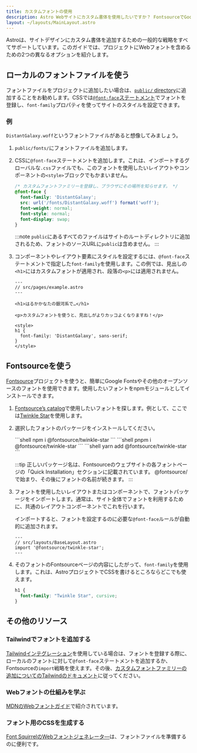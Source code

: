 ```yaml
---
title: カスタムフォントの使用
description: Astro Webサイトにカスタム書体を使用したいですか？ FontsourceでGoogle Fontsを使用するか、お好みのフォントを追加してください。
layout: ~/layouts/MainLayout.astro
---
```




Astroは、サイトデザインにカスタム書体を追加するための一般的な戦略をすべてサポートしています。このガイドでは、プロジェクトにWebフォントを含めるための2つの異なるオプションを紹介します。

## ローカルのフォントファイルを使う

フォントファイルをプロジェクトに追加したい場合は、[`public/` directory](/ja/core-concepts/project-structure/#public)に追加することをお勧めします。CSSでは[`@font-face`ステートメント](https://developer.mozilla.org/ja/docs/Web/CSS/@font-face)でフォントを登録し、`font-family`プロパティを使ってサイトのスタイルを設定できます。

### 例

`DistantGalaxy.woff`というフォントファイルがあると想像してみましょう。

1. `public/fonts/`にフォントファイルを追加します。

2. CSSに`@font-face`ステートメントを追加します。これは、インポートするグローバルな`.css`ファイルでも、このフォントを使用したいレイアウトやコンポーネントの`<style>`ブロックでもかまいません。

    ```css
    /* カスタムフォントファミリーを登録し、ブラウザにその場所を知らせます。 */
    @font-face {
      font-family: 'DistantGalaxy';
      src: url('/fonts/DistantGalaxy.woff') format('woff');
      font-weight: normal;
      font-style: normal;
      font-display: swap;
    }
    ```

    :::note
    `public`にあるすべてのファイルはサイトのルートディレクトリに追加されるため、フォントのソースURLに`public`は含めません。
    :::

3. コンポーネントやレイアウト要素にスタイルを設定するには、`@font-face`ステートメントで指定した`font-family`を使用します。この例では、見出しの`<h1>`にはカスタムフォントが適用され、段落の`<p>`には適用されません。

    ```astro {10-12}
    ---
    // src/pages/example.astro
    ---

    <h1>はるかかなたの銀河系で…</h1>

    <p>カスタムフォントを使うと、見出しがよりカッコよくなりますね！</p>

    <style>
    h1 {
      font-family: 'DistantGalaxy', sans-serif;
    }
    </style>
    ```

## Fontsourceを使う

[Fontsource](https://fontsource.org/)プロジェクトを使うと、簡単にGoogle Fontsやその他のオープンソースのフォントを使用できます。使用したいフォントをnpmモジュールとしてインストールできます。

1. [Fontsource’s catalog](https://fontsource.org/fonts)で使用したいフォントを探します。例として、ここでは[Twinkle Star](https://fontsource.org/fonts/twinkle-star)を使用します。

2. 選択したフォントのパッケージをインストールしてください。

    <PackageManagerTabs>
      <Fragment slot="npm">
      ```shell
      npm i @fontsource/twinkle-star
      ```
      </Fragment>
      <Fragment slot="pnpm">
      ```shell
      pnpm i @fontsource/twinkle-star
      ```
      </Fragment>
      <Fragment slot="yarn">
      ```shell
      yarn add @fontsource/twinkle-star
      ```
      </Fragment>
    </PackageManagerTabs>

    :::tip
    正しいパッケージ名は、Fontsourceのウェブサイトの各フォントページの「Quick Installation」セクションに記載されています。 @fontsource/で始まり、その後にフォントの名前が続きます。
    :::

3. フォントを使用したいレイアウトまたはコンポーネントで、フォントパッケージをインポートします。通常は、サイト全体でフォントを利用するために、共通のレイアウトコンポーネントでこれを行います。

    インポートすると、フォントを設定するのに必要な`@font-face`ルールが自動的に追加されます。

    ```astro
    ---
    // src/layouts/BaseLayout.astro
    import '@fontsource/twinkle-star';
    ---
    ```

4. そのフォントのFontsourceページの内容にしたがって、`font-family`を使用します。これは、AstroプロジェクトでCSSを書けるところならどこでも使えます。

    ```css
    h1 {
      font-family: "Twinkle Star", cursive;
    }
    ```

## その他のリソース

### Tailwindでフォントを追加する

[Tailwindインテグレーション](/ja/guides/integrations-guide/tailwind/)を使用している場合は、フォントを登録する際に、ローカルのフォントに対して`@font-face`ステートメントを追加するか、Fontsourceの`import`戦略を使えます。その後、[カスタムフォントファミリーの追加についてのTailwindのドキュメント](https://tailwindcss.com/docs/font-family#using-custom-values)に従ってください。

### Webフォントの仕組みを学ぶ

[MDNのWebフォントガイド](https://developer.mozilla.org/ja/docs/Learn/CSS/Styling_text/Web_fonts)で紹介されています。

### フォント用のCSSを生成する

[Font SquirrelのWebフォントジェネレータ―](https://www.fontsquirrel.com/tools/webfont-generator)は、フォントファイルを準備するのに便利です。
